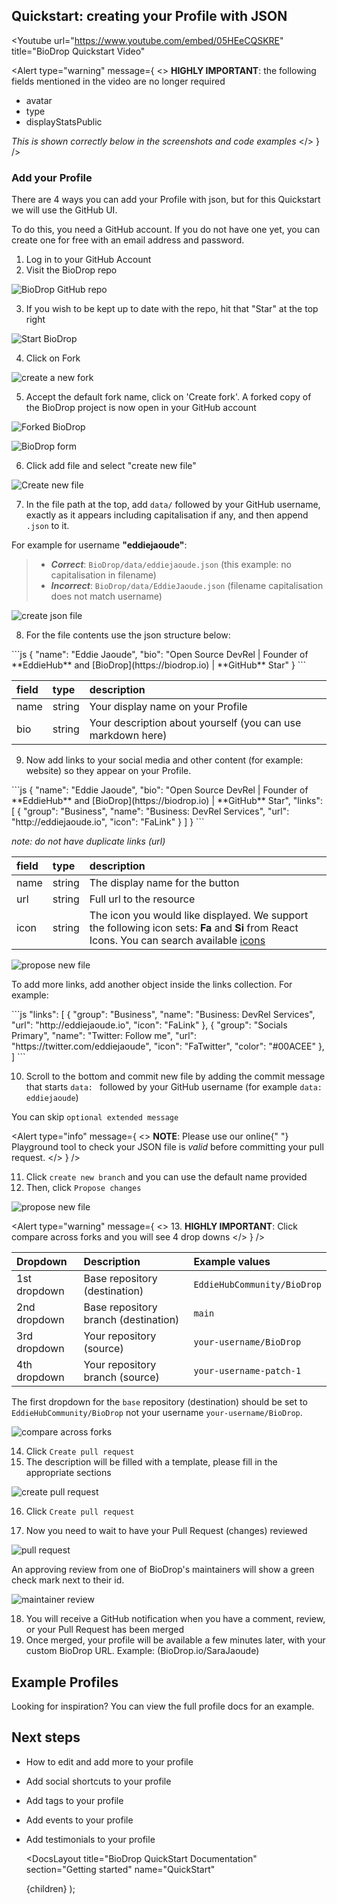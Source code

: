 
## Quickstart: creating your Profile with JSON

<Youtube
  url="https://www.youtube.com/embed/05HEeCQSKRE"
  title="BioDrop Quickstart Video"
></Youtube>

<Alert
  type="warning"
  message={
    <>
      <strong>HIGHLY IMPORTANT</strong>: the following fields mentioned in the
      video are no longer required
      <ul>
        <li>avatar</li>
        <li>type</li>
        <li>displayStatsPublic</li>
      </ul>
      <i>This is shown correctly below in the screenshots and code examples</i>
    </>
  }
/>

### Add your Profile

There are 4 ways you can add your Profile with json, but for this Quickstart we will use the GitHub UI.

To do this, you need a GitHub account. If you do not have one yet, you can create one for free with an email address and password.

1. Log in to your GitHub Account
2. Visit the <Link target="_blank" href="https://github.com/EddieHubCommunity/BioDrop">BioDrop repo</Link>

![BioDrop GitHub repo](https://github.com/EddieHubCommunity/BioDrop/assets/624760/e00b3df3-f55e-46ca-bb02-9e3603947f48)

3. If you wish to be kept up to date with the repo, hit that "Star" at the top right

![Start BioDrop](https://github.com/EddieHubCommunity/BioDrop/assets/23141638/53747c7b-5948-434a-be92-eb58ab26a74b)

4. Click on Fork

![create a new fork](https://github.com/EddieHubCommunity/BioDrop/assets/23141638/d6e7b2df-e7d8-4877-aea5-9821bc8df904)

5. Accept the default fork name, click on 'Create fork'. A forked copy of the BioDrop project is now open in your GitHub account

![Forked BioDrop](https://github.com/EddieHubCommunity/BioDrop/assets/23141638/d1b74078-9905-42e7-9b4b-b8c40ebf8425)

![BioDrop form](https://github.com/EddieHubCommunity/BioDrop/assets/624760/4985be8d-67a4-4eb3-ab1b-3e666089c707)

6. Click add file and select "create new file"

![Create new file](https://user-images.githubusercontent.com/51131670/210201815-9c56ca28-19e8-4ef9-9934-6014d5262624.png)

7. In the file path at the top, add `data/` followed by your GitHub username, exactly as it appears including capitalisation if any, and then append `.json` to it.

For example for username **"eddiejaoude"**:

> - _**Correct**_: `BioDrop/data/eddiejaoude.json` (this example: no capitalisation in filename)
> - _**Incorrect**_: `BioDrop/data/EddieJaoude.json` (filename capitalisation does not match username)

![create json file](https://github.com/EddieHubCommunity/BioDrop/assets/624760/0f837e97-b079-4380-b451-8dfe23206842)

8. For the file contents use the json structure below:

<ClipboardCopy>
```js
{
  "name": "Eddie Jaoude",
  "bio": "Open Source DevRel | Founder of **EddieHub** and [BioDrop](https://biodrop.io) | **GitHub** Star"
}
```
</ClipboardCopy>

| field | type   | description                                                 |
| :---- | :----- | :---------------------------------------------------------- |
| name  | string | Your display name on your Profile                           |
| bio   | string | Your description about yourself (you can use markdown here) |

9. Now add links to your social media and other content (for example: website) so they appear on your Profile.

<ClipboardCopy>
```js
{
  "name": "Eddie Jaoude",
  "bio": "Open Source DevRel | Founder of **EddieHub** and [BioDrop](https://biodrop.io) | **GitHub** Star",
  "links": [
    {
      "group": "Business",
      "name": "Business: DevRel Services",
      "url": "http://eddiejaoude.io",
      "icon": "FaLink"
    }
  ]
}
```
</ClipboardCopy>

_note: do not have duplicate links (url)_

| field | type   | description                                                                                                                                                           |
| :---- | :----- | :-------------------------------------------------------------------------------------------------------------------------------------------------------------------- |
| name  | string | The display name for the button                                                                                                                                       |
| url   | string | Full url to the resource                                                                                                                                              |
| icon  | string | The icon you would like displayed. We support the following icon sets: **Fa** and **Si** from React Icons. You can search available [icons](https://biodrop.io/icons) |

![propose new file](https://user-images.githubusercontent.com/82668196/279686426-e47b89c9-f28e-4f06-a2d2-94a69bb386e2.png)

To add more links, add another object inside the links collection. For example:

<ClipboardCopy>
```js
  "links": [
    {
      "group": "Business",
      "name": "Business: DevRel Services",
      "url": "http://eddiejaoude.io",
      "icon": "FaLink"
    },
    {
      "group": "Socials Primary",
      "name": "Twitter: Follow me",
      "url": "https://twitter.com/eddiejaoude",
      "icon": "FaTwitter",
      "color": "#00ACEE"
    },
]
```
</ClipboardCopy>

10. Scroll to the bottom and commit new file by adding the commit message that starts `data: ` followed by your GitHub username (for example `data: eddiejaoude`)

You can skip `optional extended message`

<Alert
  type="info"
  message={
    <>
      <strong>NOTE</strong>: Please use our online{" "}
      <Link href="https://biodrop.io/playground">Playground</Link> tool to check
      your JSON file is <i>valid</i> before committing your pull request.
    </>
  }
/>

11. Click `create new branch` and you can use the default name provided
12. Then, click `Propose changes`

![propose new file](https://github.com/EddieHubCommunity/BioDrop/assets/23141638/8b21ad42-3648-4cf8-a76e-909b0af636f1)

<Alert
  type="warning"
  message={
    <>
      13. <strong>HIGHLY IMPORTANT</strong>: Click compare across forks and you
      will see 4 drop downs
    </>
  }
/>

| Dropdown     | Description                          | Example values              |
| :----------- | :----------------------------------- | :-------------------------- |
| 1st dropdown | Base repository (destination)        | `EddieHubCommunity/BioDrop` |
| 2nd dropdown | Base repository branch (destination) | `main`                      |
| 3rd dropdown | Your repository (source)             | `your-username/BioDrop`     |
| 4th dropdown | Your repository branch (source)      | `your-username-patch-1`     |

The first dropdown for the `base` repository (destination) should be set to `EddieHubCommunity/BioDrop` not your username `your-username/BioDrop`.

![compare across forks](https://user-images.githubusercontent.com/79744258/213963791-7234e636-fef2-4ed9-9eb3-eacef04b0239.jpeg)

14. Click `Create pull request`
15. The description will be filled with a template, please fill in the appropriate sections

![create pull request](https://github.com/EddieHubCommunity/BioDrop/assets/23141638/2835ed3c-c305-404d-8294-8bde72a937f2)

16. Click `Create pull request`

17. Now you need to wait to have your Pull Request (changes) reviewed

![pull request](https://github.com/EddieHubCommunity/BioDrop/assets/624760/806b369d-4e8f-442b-be35-802a71afaed8)

An approving review from one of BioDrop's maintainers will show a green check mark next to their id.

![maintainer review](https://user-images.githubusercontent.com/35927536/217060602-ba3678d1-f655-4805-a47d-e40f1ddcd59f.png)

18. You will receive a GitHub notification when you have a comment, review, or your Pull Request has been merged
19. Once merged, your profile will be available a few minutes later, with your custom BioDrop URL. Example: (<Link href="https://biodrop.io/SaraJaoude">BioDrop.io/SaraJaoude</Link>)


## Example Profiles

Looking for inspiration? You can view the <Link href="/docs/full-profile-example">full profile docs</Link> for an example.

## Next steps

- How to <Link href="/docs/how-to-guides/editing-json">edit and add more</Link> to your profile
- Add <Link href="/docs/how-to-guides/socials-shortcuts-json">social shortcuts</Link> to your profile
- Add <Link href="/docs/how-to-guides/tags-json">tags</Link> to your profile
- Add <Link href="/docs/how-to-guides/events-json">events</Link> to your profile
- Add <Link href="/docs/how-to-guides/testimonials-json">testimonials</Link> to your profile

  <DocsLayout
    title="BioDrop QuickStart Documentation"
    section="Getting started"
    name="QuickStart"
  >
    {children}
  </DocsLayout>
);
